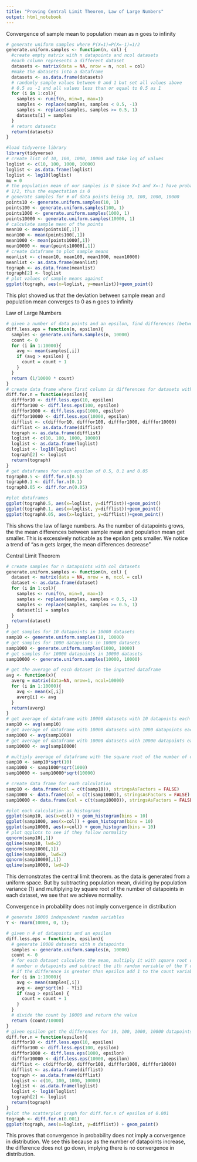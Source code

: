 ---
title: "Proving Central Limit Theorem, Law of Large Numbers"
output: html_notebook
---

Convergence of sample mean to population mean as n goes to infinity


```{r}
# generate uniform samples where P(X=1)=P(X=-1)=1/2
generate.uniform.samples <- function(n, col) {
  #create empty matrix with n datapoints and ncol datasets
  #each column represents a different dataset
  datasets <- matrix(data = NA, nrow = n, ncol = col)
  #make the datasets into a dataframe
  datasets <- as.data.frame(datasets)
  # randomly sample values between 0 and 1 but set all values above
  # 0.5 as -1 and all values less than or equal to 0.5 as 1
  for (i in 1:col){
    samples <- runif(n, min=0, max=1)
    samples <- replace(samples, samples < 0.5, -1)
    samples <- replace(samples, samples >= 0.5, 1)
    datasets[i] = samples
  }
  # return datasets
  return(datasets)
}

```

```{r}
#load tidyverse library
library(tidyverse)
# create list of 10, 100, 1000, 10000 and take log of values
loglist <- c(10, 100, 1000, 10000)
loglist <- as.data.frame(loglist)
loglist <- log10(loglist)
mu = 0
# the population mean of our samples is 0 since X=1 and X=-1 have probabilities
# 1/2, thus the expectation is 0
# generate samples for # of data points being 10, 100, 1000, 10000
points10 <- generate.uniform.samples(10, 1)
points100 <- generate.uniform.samples(100, 1)
points1000 <- generate.uniform.samples(1000, 1)
points10000 <- generate.uniform.samples(10000, 1)
# calculate sample mean of the points
mean10 <- mean(points10[,1])
mean100 <- mean(points100[,1])
mean1000 <- mean(points1000[,1])
mean10000 <- mean(points10000[,1])
# create dataframe to plot sample means
meanlist <- c(mean10, mean100, mean1000, mean10000)
meanlist <- as.data.frame(meanlist)
tograph <- as.data.frame(meanlist)
tograph[2] <- loglist
# plot values of sample means against 
ggplot(tograph, aes(x=loglist, y=meanlist))+geom_point()
```

This plot showed us that the deviation between sample mean and population mean converges to 0 as n goes to infinity


Law of Large Numbers


```{r}
# given a number of data points and an epsilon, find differences (between sample mean and population mean) and only get those that are greater than epsilon
diff.less.eps = function(n, epsilon){
  samples <- generate.uniform.samples(n, 10000)
  count <- 0
  for (i in 1:10000){
    avg <- mean(samples[,i])
    if (avg > epsilon) {
      count = count + 1
    }
  }
  return (1/10000 * count)
}
# create data frame where first column is differences for datasets with 10, 100, 1000 and 10000 data points and second column is the column with log of n datapoints.
diff.for.n = function(epsilon){
  difffor10 <- diff.less.eps(10, epsilon)
  difffor100 <- diff.less.eps(100, epsilon)
  difffor1000 <- diff.less.eps(1000, epsilon)
  difffor10000 <- diff.less.eps(10000, epsilon)
  difflist <- c(difffor10, difffor100, difffor1000, difffor10000)
  difflist <- as.data.frame(difflist)
  tograph <- as.data.frame(difflist)
  loglist <- c(10, 100, 1000, 10000)
  loglist <- as.data.frame(loglist)
  loglist <- log10(loglist)
  tograph[2] <- loglist
  return(tograph)
}
# get dataframes for each epsilon of 0.5, 0.1 and 0.05
tograph0.5 <- diff.for.n(0.5)
tograph0.1 <- diff.for.n(0.1)
tograph0.05 <- diff.for.n(0.05)
```

```{r}
#plot dataframes
ggplot(tograph0.5, aes(x=loglist, y=difflist))+geom_point()
ggplot(tograph0.1, aes(x=loglist, y=difflist))+geom_point()
ggplot(tograph0.05, aes(x=loglist, y=difflist))+geom_point()

```
This shows the law of large numbers. As the number of datapoints grows, the the mean differences between sample mean and population mean get smaller. This is excessively noticable as the epsilon gets smaller. We notice a trend of "as n gets larger, the mean differences decrease"

Central Limit Theorem


```{r}
# create samples for n datapoints with col datasets
generate.uniform.samples <- function(n, col) {
  dataset <- matrix(data = NA, nrow = n, ncol = col)
  dataset <- as.data.frame(dataset)
  for (i in 1:col){
    samples <- runif(n, min=0, max=1)
    samples <- replace(samples, samples < 0.5, -1)
    samples <- replace(samples, samples >= 0.5, 1)
    dataset[i] = samples
  }
  return(dataset)
}
# get samples for 10 datapoints in 10000 datasets
samp10 <- generate.uniform.samples(10, 10000)
# get samples for 1000 datapoints in 10000 datasets
samp1000 <- generate.uniform.samples(1000, 10000)
# get samples for 10000 datapoints in 10000 datasets
samp10000 <- generate.uniform.samples(10000, 10000)
```


```{r}
# get the average of each dataset in the inputted dataframe
avg <- function(x){
  averg = matrix(data=NA, nrow=1, ncol=10000)
  for (i in 1:10000){
    avg <- mean(x[,i])
    averg[i] <- avg
  }
  return(averg)
}
# get average of dataframe with 10000 datasets with 10 datapoints each
samp10 <- avg(samp10)
# get average of dataframe with 10000 datasets with 1000 datapoints each
samp1000 <- avg(samp1000)
# get average of dataframe with 10000 datasets with 10000 datapoints each
samp10000 <- avg(samp10000)
```
```{r}
# multiply average of dataframe with the square root of the number of data points in each dataset
samp10 <- samp10*sqrt(10)
samp1000 <- samp1000*sqrt(1000)
samp10000 <- samp10000*sqrt(10000)
```
```{r}
# create data frame for each calculation
samp10 <- data.frame(col = c(t(samp10)), stringsAsFactors = FALSE)
samp1000 <- data.frame(col = c(t(samp1000)), stringsAsFactors = FALSE)
samp10000 <- data.frame(col = c(t(samp10000)), stringsAsFactors = FALSE)
```
```{r}
#plot each calculation as histograms
ggplot(samp10, aes(x=col)) + geom_histogram(bins = 10)
ggplot(samp1000, aes(x=col)) + geom_histogram(bins = 10)
ggplot(samp10000, aes(x=col)) + geom_histogram(bins = 10)
# plot qqplots to see if they follow normality
qqnorm(samp10[,1])
qqline(samp10, lwd=2)
qqnorm(samp1000[,1])
qqline(samp1000, lwd=2)
qqnorm(samp10000[,1])
qqline(samp10000, lwd=2)
```

This demonstrates the central limit theorem. as the data is generated from a uniform space. But by subtracting population mean, dividing by population variance (1) and multiplying by square root of the number of datapoints in each dataset, we see that we achieve normality.

Convergence in probability does not imply convergence in distribution


```{r}
# generate 10000 independent random variables 
Y <- rnorm(10000, 0, 1);
```

```{r}
# given n # of datapoints and an epsilon 
diff.less.eps = function(n, epsilon){
  # generate 10000 datasets with n datapoints
  samples <- generate.uniform.samples(n, 10000)
  count <- 0
  # for each dataset calculate the mean, multiply it with square root of
  # number n datapoints and subtract the ith random variable of the Y dataframe
  # if the difference is greater than epsilon add 1 to the count variable
  for (i in 1:10000){
    avg <- mean(samples[,i])
    avg <- avg*sqrt(n) - Y[i]
    if (avg > epsilon) {
      count = count + 1
    }
  }
  # divide the count by 10000 and return the value
  return (count/10000)
}
# given epsilon get the differences for 10, 100, 1000, 10000 datapoints in 10000 datasets for each epsilon and return dataframe with differences for given epsilon in first column and log10 of number of datapoints in second column
diff.for.n = function(epsilon){
  difffor10 <- diff.less.eps(10, epsilon)
  difffor100 <- diff.less.eps(100, epsilon)
  difffor1000 <- diff.less.eps(1000, epsilon)
  difffor10000 <- diff.less.eps(10000, epsilon)
  difflist <- c(difffor10, difffor100, difffor1000, difffor10000)
  difflist <- as.data.frame(difflist)
  tograph <- as.data.frame(difflist)
  loglist <- c(10, 100, 1000, 10000)
  loglist <- as.data.frame(loglist)
  loglist <- log10(loglist)
  tograph[2] <- loglist
  return(tograph)
}
#plot the scatterplot graph for diff.for.n of epsilon of 0.001 
tograph <- diff.for.n(0.001)
ggplot(tograph, aes(x=loglist, y=difflist)) + geom_point()
```

This proves that convergence in probability does not imply a convergence in distribution. We see this because as the number of datapoints increase, the difference does not go down, implying  there is no convergence in distribution.



